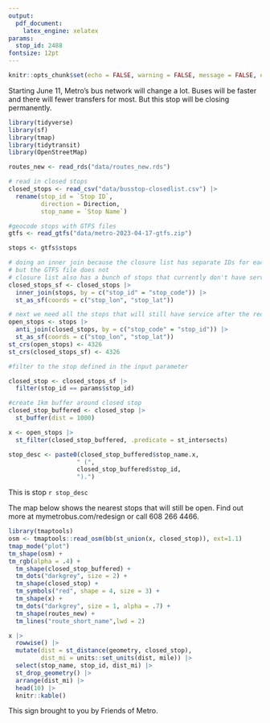 ```yaml
---
output: 
  pdf_document:
    latex_engine: xelatex
params:
  stop_id: 2488
fontsize: 12pt
---
```


```r
knitr::opts_chunk$set(echo = FALSE, warning = FALSE, message = FALSE, error = FALSE)
```

\begin{huge}
\textbf{This bus stop is closing June 11}
\end{huge}

Starting June 11, Metro's bus network will change a lot. Buses will be faster and there will fewer transfers for most. But this stop will be closing permanently.

```r
library(tidyverse)
library(sf)
library(tmap)
library(tidytransit)
library(OpenStreetMap)

routes_new <- read_rds("data/routes_new.rds")

# read in closed stops
closed_stops <- read_csv("data/busstop-closedlist.csv") |>
  rename(stop_id = `Stop ID`,
         direction = Direction,
         stop_name = `Stop Name`)

#geocode stops with GTFS files
gtfs <- read_gtfs("data/metro-2023-04-17-gtfs.zip")

stops <- gtfs$stops

# doing an inner join because the closure list has separate IDs for each direction of a stop
# but the GTFS file does not
# closure list also has a bunch of stops that currently don't have service
closed_stops_sf <- closed_stops |>
  inner_join(stops, by = c("stop_id" = "stop_code")) |>
  st_as_sf(coords = c("stop_lon", "stop_lat"))

# next we need all the stops that will still have service after the redesign
open_stops <- stops |>
  anti_join(closed_stops, by = c("stop_code" = "stop_id")) |>
  st_as_sf(coords = c("stop_lon", "stop_lat"))
st_crs(open_stops) <- 4326
st_crs(closed_stops_sf) <- 4326

#filter to the stop defined in the input parameter

closed_stop <- closed_stops_sf |> 
  filter(stop_id == params$stop_id)

#create 1km buffer around closed stop
closed_stop_buffered <- closed_stop |> 
  st_buffer(dist = 1000)

x <- open_stops |> 
  st_filter(closed_stop_buffered, .predicate = st_intersects)

stop_desc <- paste0(closed_stop_buffered$stop_name.x, 
                   " (",
                   closed_stop_buffered$stop_id,
                   ").")
```

This is stop `r stop_desc`

The map below shows the nearest stops that will still be open. Find out more at mymetrobus.com/redesign or call 608 266 4466.

```r

library(tmaptools)
osm <- tmaptools::read_osm(bb(st_union(x, closed_stop)), ext=1.1)
tmap_mode("plot")
tm_shape(osm) +
tm_rgb(alpha = .4) +
  tm_shape(closed_stop_buffered) +
  tm_dots("darkgrey", size = 2) +
  tm_shape(closed_stop) +
  tm_symbols("red", shape = 4, size = 3) +
  tm_shape(x) +
  tm_dots("darkgrey", size = 1, alpha = .7) +
  tm_shape(routes_new) +
  tm_lines("route_short_name",lwd = 2)
```

```r
x |> 
  rowwise() |> 
  mutate(dist = st_distance(geometry, closed_stop),
         dist_mi = units::set_units(dist, mile)) |> 
  select(stop_name, stop_id, dist_mi) |> 
  st_drop_geometry() |> 
  arrange(dist_mi) |> 
  head(10) |> 
  knitr::kable()

```


This sign brought to you by Friends of Metro.
